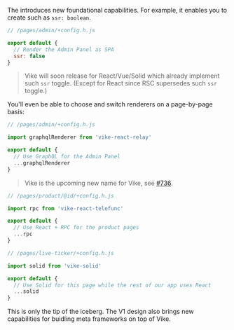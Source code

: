 
The <Link text="V1 design" href="/migration/v1-design" /> introduces new foundational capabilities. For example, it enables you to create <Link text="custom configs" href="/meta" /> such as `ssr: boolean`.

```js
// /pages/admin/+config.h.js

export default {
  // Render the Admin Panel as SPA
  ssr: false
}
```

> Vike will soon release <Link text="built-in renderers" href="/renderers" /> for React/Vue/Solid which already implement such `ssr` toggle. (Except for React since RSC supersedes such `ssr` toggle.)

You'll even be able to choose and switch renderers on a page-by-page basis:

```js
// /pages/admin/+config.h.js

import graphqlRenderer from 'vike-react-relay'

export default {
  // Use GraphQL for the Admin Panel
  ...graphqlRenderer
}
```

> Vike is the upcoming new name for Vike, see [#736](https://github.com/vikejs/vike/issues/736).

```js
// /pages/product/@id/+config.h.js

import rpc from 'vike-react-telefunc'

export default {
  // Use React + RPC for the product pages
  ...rpc
}
```

```js
// /pages/live-ticker/+config.h.js

import solid from 'vike-solid'

export default {
  // Use Solid for this page while the rest of our app uses React
  ...solid
}
```

This is only the tip of the iceberg. The V1 design also brings new capabilities for buidling meta frameworks on top of Vike.
